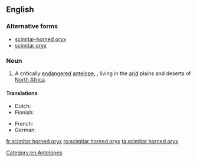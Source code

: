 ==English==

===Alternative forms===
* [[scimitar-horned oryx]]
* [[scimitar oryx]]

===Noun===
{{en-noun|head=[[scimitar]] [[horned]] [[oryx]]|scimitar horned oryx|scimitar horned oryxes}}

# A critically [[endangered]] [[antelope]], {{taxlink|Oryx dammah|species|noshow=1}}, living in the [[arid]] plains and deserts of [[North Africa]].

====Translations====
{{trans-top|''Oryx dammah''}}
* Dutch: {{t|nl|sabelantilope|m}}
* Finnish: {{t|fi|sapelibeisa}}
{{trans-mid}}
* French: {{t+|fr|oryx algazelle|m}}
* German: {{t|de|Säbelantilope|f}}
{{trans-bottom}}

[[Category:en:Antelopes]]

[[fr:scimitar horned oryx]]
[[ro:scimitar horned oryx]]
[[ta:scimitar horned oryx]]